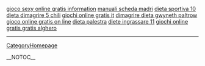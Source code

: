 <a href= http://giochi-gratis.squirtingtits.cn/gioco-sexy-online-gratis.html >gioco sexy online gratis information</a>   <a href= http://scheda-madri.squirtingtits.cn/manuali-scheda-madri.html >manuali scheda madri</a>   <a href= http://dieta.squirtingtits.cn/dieta-sportiva.html >dieta sportiva 10</a>   <a href= http://dieta.squirtingtits.cn/dieta-dimagrire-5-chili.html >dieta dimagrire 5 chili</a>   <a href= http://giochi-gratis.squirtingtits.cn/giochi-online-gratis-it.html >giochi online gratis it</a>   <a href= http://dieta.squirtingtits.cn/dimagrire-dieta-gwyneth-paltrow.html >dimagrire dieta gwyneth paltrow</a>   <a href= http://giochi-gratis.squirtingtits.cn/gioco-online-gratis-on-line.html >gioco online gratis on line</a>   <a href= http://dieta.squirtingtits.cn/dieta-palestra.html >dieta palestra</a>   <a href= http://dieta.squirtingtits.cn/diete-ingrassare.html >diete ingrassare 11</a>   <a href= http://giochi-gratis.squirtingtits.cn/giochi-online-gratis-gratis-alghero.html >giochi online gratis gratis alghero</a>
----
[[CategoryHomepage]]

__NOTOC__